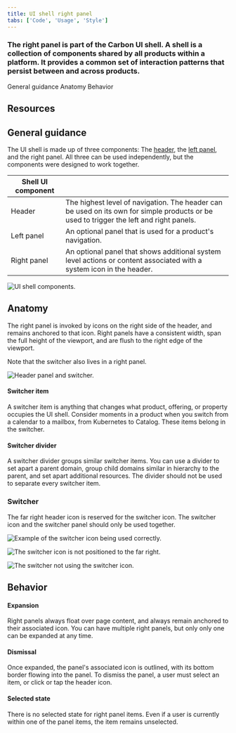 ```yaml
---
title: UI shell right panel
tabs: ['Code', 'Usage', 'Style']
---
```


### The right panel is part of the Carbon UI shell. A shell is a collection of components shared by all products within a platform. It provides a common set of interaction patterns that persist between and across products.

<AnchorLinks>

<AnchorLink>General guidance</AnchorLink>
<AnchorLink>Anatomy</AnchorLink>
<AnchorLink>Behavior</AnchorLink>

</AnchorLinks>

## Resources

<Row className="tile--resource--no-margin tile--group">
  <Column offsetLg="4" colLg="4" colMd="4" noGutterSm>
    <ResourceCard
      title="UI Shell template"
      href="https://sketch.cloud/s/EjVmA"
      type="resource">
      <MdxIcon name="sketch" />
    </ResourceCard>
  </Column>
</Row>

## General guidance

The UI shell is made up of three components: The [header](/components/UI-shell-header/usage), the [left panel](/components/UI-shell-right-panel/usage), and the right panel. All three can be used independently, but the components were designed to work together.

| Shell UI component |                                                                                                                                         |
| ------------------ | --------------------------------------------------------------------------------------------------------------------------------------- |
| Header             | The highest level of navigation. The header can be used on its own for simple products or be used to trigger the left and right panels. |
| Left panel         | An optional panel that is used for a product's navigation.                                                                              |
| Right panel        | An optional panel that shows additional system level actions or content associated with a system icon in the header.                    |

![UI shell components.](images/shell-usage-1.png)

## Anatomy

The right panel is invoked by icons on the right side of the header, and remains anchored to that icon. Right panels have a consistent width, span the full height of the viewport, and are flush to the right edge of the viewport.

Note that the switcher also lives in a right panel.

![Header panel and switcher.](images/right-panel-usage-1.png)

#### Switcher item

A switcher item is anything that changes what product, offering, or property occupies the UI shell. Consider moments in a product when you switch from a calendar to a mailbox, from Kubernetes to Catalog. These items belong in the switcher.

#### Switcher divider

A switcher divider groups similar switcher items. You can use a divider to set apart a parent domain, group child domains similar in hierarchy to the parent, and set apart additional resources. The divider should not be used to separate every switcher item.

### Switcher

The far right header icon is reserved for the switcher icon. The switcher icon and the switcher panel should only be used together.

<Row>
<Column offsetLg="4" colMd="4" colLg="6">
  <DoDontExample correct label="Positioned the switcher to the far right.">

![Example of the switcher icon being used correctly.](images/right-panel-usage-2.png)

  </DoDontExample>
</Column>
<Column colMd="4" colLg="6" >
  <DoDontExample  label="Do not position other icons to the right of the switcher.">

![The switcher icon is not positioned to the far right.](images/right-panel-usage-3.png)

  </DoDontExample>
</Column>
<Column offsetLg="4" colMd="4" colLg="6" >
  <DoDontExample  label="Do not use another icon for the switcher.">

![The switcher not using the switcher icon.](images/right-panel-usage-4.png)

  </DoDontExample>
</Column>
</Row>

## Behavior

#### Expansion

Right panels always float over page content, and always remain anchored to their associated icon. You can have multiple right panels, but only only one can be expanded at any time.

#### Dismissal

Once expanded, the panel's associated icon is outlined, with its bottom border flowing into the panel. To dismiss the panel, a user must select an item, or click or tap the header icon.

#### Selected state

There is no selected state for right panel items. Even if a user is currently within one of the panel items, the item remains unselected.
